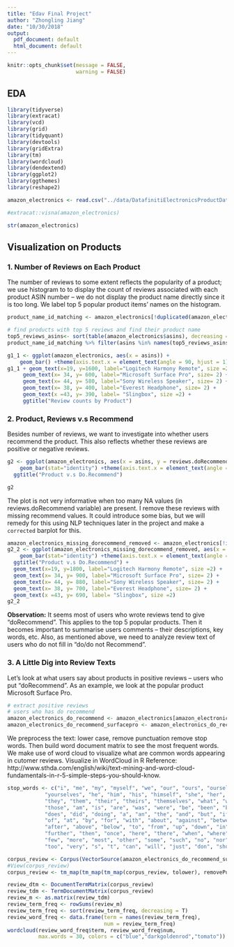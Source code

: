 ```yaml
---
title: "Edav Final Project"
author: "Zhongling Jiang"
date: "10/30/2018"
output:
  pdf_document: default
  html_document: default
---
```


```r
knitr::opts_chunk$set(message = FALSE,
                      warning = FALSE)
```

## EDA

```r
library(tidyverse)
library(extracat)
library(vcd)
library(grid)
library(tidyquant)
library(devtools)
library(gridExtra)
library(tm)
library(wordcloud)
library(dendextend)
library(ggplot2)
library(ggthemes)
library(reshape2)
```

```r
amazon_electronics <- read.csv("../data/DatafinitiElectronicsProductData.csv", sep= ",", header= TRUE)
```

```r
#extracat::visna(amazon_electronics)
```

```r
str(amazon_electronics)
```

## Visualization on Products

### 1. Number of Reviews on Each Product

The number of reviews to some extent reflects the popularity of a product; we use histogram to to display the count of reviews associated with each product ASIN number -- we do not display the product name directly since it is too long. We label top 5 popular product items' names on the histogram. 
```r
product_name_id_matching <- amazon_electronics[!duplicated(amazon_electronics$name), c("id", "asins", "name")]
```

```r
# find products with top 5 reviews and find their product name
top5_reviews_asins<- sort(table(amazon_electronics$asins), decreasing = TRUE)[1:5]
product_name_id_matching %>% filter(asins %in% names(top5_reviews_asins)) %>% select(asins, name)
```

```r
g1_1 <- ggplot(amazon_electronics, aes(x = asins)) + 
    geom_bar() +theme(axis.text.x = element_text(angle = 90, hjust = 1))
g1_1 + geom_text(x=19, y=1600, label="Logitech Harmony Remote", size =2) +
     geom_text(x= 34, y= 600, label="Microsoft Surface Pro", size= 2) +
     geom_text(x= 44, y= 580, label="Sony Wireless Speaker", size= 2) +
     geom_text(x= 38, y= 400, label="Everest Headphone", size= 2) +
     geom_text(x =43, y= 390, label= "Slingbox", size =2) +
     ggtitle("Review counts by Product")
```

### 2. Product, Reviews v.s Recommend

Besides number of reviews, we want to investigate into whether users recommend the product. This also reflects whether these reviews are positive or negative reviews.
```r
g2 <- ggplot(amazon_electronics, aes(x = asins, y = reviews.doRecommend, fill= factor(reviews.doRecommend))) + 
    geom_bar(stat="identity") +theme(axis.text.x = element_text(angle = 90, hjust = 1)) + theme(legend.text=element_text(size=rel(0.5)), legend.position="top") +
  ggtitle("Product v.s Do.Recommend")

g2
```

The plot is not very informative when too many NA values (in reviews.doRecommend variable) are present. I remove these reviews with missing recommend values. It could introduce some bias, but we will remedy for this using NLP techniques later in the project and make a `corrected` barplot for this.

```r
amazon_electronics_missing_dorecommend_removed <- amazon_electronics[!is.na(amazon_electronics$reviews.doRecommend),]
g2_2 <- ggplot(amazon_electronics_missing_dorecommend_removed, aes(x = asins, y = reviews.doRecommend, fill= factor(reviews.doRecommend))) + 
    geom_bar(stat="identity") +theme(axis.text.x = element_text(angle = 90, hjust = 1)) + theme(legend.text=element_text(size=rel(0.5)), legend.position="top") +
  ggtitle("Product v.s Do.Recommend") +
  geom_text(x=19, y=1800, label="Logitech Harmony Remote", size =2) +
  geom_text(x= 34, y= 900, label="Microsoft Surface Pro", size= 2) +
  geom_text(x= 44, y= 880, label="Sony Wireless Speaker", size= 2) +
  geom_text(x= 38, y= 700, label="Everest Headphone", size= 2) +
  geom_text(x =43, y= 690, label= "Slingbox", size =2)
g2_2
```

**Observation:** It seems most of users who wrote reviews tend to give "doRecommend". This applies to the top 5 popular products. Then it becomes important to summarise users comments -- their descriptions, key words, etc. Also, as mentioned above, we need to analyze review text of users who do not fill in "do/do not Recommend".  

### 3. A Little Dig into Review Texts

Let's look at what users say about products in positive reviews -- users who put "doRecommend".
As an example, we look at the popular product Microsoft Surface Pro. 
```r
# extract positive reviews
# users who has do recommend
amazon_electronics_do_recommend <- amazon_electronics[amazon_electronics$reviews.doRecommend == TRUE, ]
amazon_electronics_do_recommend_surfacepro <- amazon_electronics_do_recommend[amazon_electronics_do_recommend$asins == "B0168YIWSI", ]
```

We preprocess the text: lower case, remove punctuation remove stop words. Then build word document matrix to see the most frequent words. We make use of word cloud to visualize what are common words appearing in cutomer reviews. Visualize in WordCloud in R Reference: http://www.sthda.com/english/wiki/text-mining-and-word-cloud-fundamentals-in-r-5-simple-steps-you-should-know.  
```r
stop_words <- c("i", "me", "my", "myself", "we", "our", "ours", "ourselves", "you", "your", "yours", "yourself", 
            "yourselves", "he", "him", "his", "himself", "she", "her", "hers", "herself", "it", "its", "itself", 
            "they", "them", "their", "theirs", "themselves", "what", "which", "who", "whom", "this", "that", "these", 
            "those", "am", "is", "are", "was", "were", "be", "been", "being", "have", "has", "had", "having", "do", 
            "does", "did", "doing", "a", "an", "the", "and", "but", "if", "or", "because", "as", "until", "while", 
            "of", "at", "by", "for", "with", "about", "against", "between", "into", "through", "during", "before", 
            "after", "above", "below", "to", "from", "up", "down", "in", "out", "on", "off", "over", "under", "again", 
            "further", "then", "once", "here", "there", "when", "where", "why", "how", "all", "any", "both", "each", 
            "few", "more", "most", "other", "some", "such", "no", "nor", "not", "only", "own", "same", "so", "than",
            "too", "very", "s", "t", "can", "will", "just", "don", "should", "now")

corpus_review <- Corpus(VectorSource(amazon_electronics_do_recommend_surfacepro$reviews.text))
#View(corpus_review)
corpus_review <- tm_map(tm_map(tm_map(corpus_review, tolower), removePunctuation), removeWords, stop_words)

review_dtm <- DocumentTermMatrix(corpus_review)
review_tdm <- TermDocumentMatrix(corpus_review)
review_m <- as.matrix(review_tdm)
review_term_freq <- rowSums(review_m)
review_term_freq <- sort(review_term_freq, decreasing = T)
review_word_freq <- data.frame(term = names(review_term_freq),
                               num = review_term_freq)
wordcloud(review_word_freq$term, review_word_freq$num,
          max.words = 30, colors = c("blue","darkgoldenrod","tomato"))
```